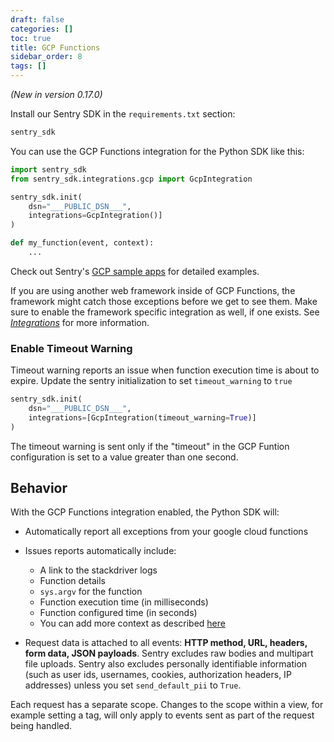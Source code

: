 ```yaml
---
draft: false
categories: []
toc: true
title: GCP Functions
sidebar_order: 8
tags: []
---
```

*(New in version 0.17.0)*

Install our Sentry SDK in the `requirements.txt` section:

```python
sentry_sdk
```

You can use the GCP Functions integration for the Python SDK like this:

```python
import sentry_sdk
from sentry_sdk.integrations.gcp import GcpIntegration

sentry_sdk.init(
    dsn="___PUBLIC_DSN___",
    integrations=GcpIntegration()]
)

def my_function(event, context):
    ...
```

Check out Sentry's [GCP sample apps](https://github.com/getsentry/examples/tree/master/gcp-cloud-functions) for detailed examples.

<Alert level="info" title="Note"><markdown>

If you are using another web framework inside of GCP Functions, the framework might catch those exceptions before we get to see them. Make sure to enable the framework specific integration as well, if one exists. See [*Integrations*](/platforms/python/#integrations) for more information.

</markdown></Alert>

### Enable Timeout Warning

Timeout warning reports an issue when function execution time is about to expire. Update the sentry initialization to set ```timeout_warning``` to ```true```
```python
sentry_sdk.init(
    dsn="___PUBLIC_DSN___",
    integrations=[GcpIntegration(timeout_warning=True)]
)
```
The timeout warning is sent only if the "timeout" in the GCP Funtion configuration is set to a value greater than one second.

## Behavior

With the GCP Functions integration enabled, the Python SDK will:

* Automatically report all exceptions from your google cloud functions
* Issues reports automatically include:
  * A link to the stackdriver logs
  * Function details
  * `sys.argv` for the function
  * Function execution time (in milliseconds)
  * Function configured time (in seconds)
  * You can add more context as described [here](/platforms/python#setting-context)

* Request data is attached to all events: **HTTP method, URL, headers, form data, JSON payloads**. Sentry excludes raw bodies and multipart file uploads. Sentry also excludes personally identifiable information (such as user ids, usernames, cookies, authorization headers, IP addresses) unless you set ``send_default_pii`` to ``True``.

Each request has a separate scope. Changes to the scope within a view, for example setting a tag, will only apply to events sent as part of the request being handled.
